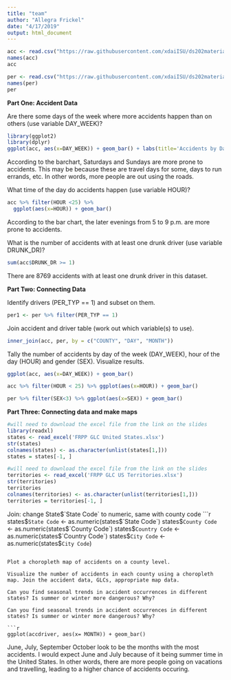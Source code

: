 ```yaml
---
title: "team"
author: "Allegra Frickel"
date: "4/17/2019"
output: html_document
---
```


```r
acc <- read.csv("https://raw.githubusercontent.com/xdaiISU/ds202materials/master/hwlabs/fars2017/accident.csv", stringsAsFactors = FALSE)
names(acc)
acc
```

```r
per <- read.csv("https://raw.githubusercontent.com/xdaiISU/ds202materials/master/hwlabs/fars2017/person.csv", stringsAsFactors = FALSE)
names(per)
per
```

**Part One: Accident Data**

Are there some days of the week where more accidents happen than on others (use variable DAY_WEEK)?

```r
library(ggplot2)
library(dplyr)
ggplot(acc, aes(x=DAY_WEEK)) + geom_bar() + labs(title='Accidents by Day of the Week')
```

According to the barchart, Saturdays and Sundays are more prone to accidents. This may be because these are travel days for some, days to run errands, etc. In other words, more people are out using the roads.

What time of the day do accidents happen (use variable HOUR)?

```r
acc %>% filter(HOUR <25) %>%
  ggplot(aes(x=HOUR)) + geom_bar()
```

According to the bar chart, the later evenings from 5 to 9 p.m. are more prone to accidents.

What is the number of accidents with at least one drunk driver (use variable DRUNK_DR)?

```r
sum(acc$DRUNK_DR >= 1)
```

There are 8769 accidents with at least one drunk driver in this dataset.


**Part Two: Connecting Data**

Identify drivers (PER_TYP == 1) and subset on them.

```r
per1 <- per %>% filter(PER_TYP == 1)
```

Join accident and driver table (work out which variable(s) to use).

```r
inner_join(acc, per, by = c("COUNTY", "DAY", "MONTH"))
```

Tally the number of accidents by day of the week (DAY_WEEK), hour of the day (HOUR) and gender (SEX). Visualize results.

```r
ggplot(acc, aes(x=DAY_WEEK)) + geom_bar()
```

```r
acc %>% filter(HOUR < 25) %>% ggplot(aes(x=HOUR)) + geom_bar()
```

```r
per %>% filter(SEX<3) %>% ggplot(aes(x=SEX)) + geom_bar()
```

**Part Three: Connecting data and make maps**

```r
#will need to download the excel file from the link on the slides
library(readxl)
states <- read_excel('FRPP GLC United States.xlsx')
str(states)
colnames(states) <- as.character(unlist(states[1,]))
states = states[-1, ]
```

```r
#will need to download the excel file from the link on the slides
territories <- read_excel('FRPP GLC US Territories.xlsx')
str(territories)
territories
colnames(territories) <- as.character(unlist(territories[1,]))
territories = territories[-1, ]
```

Join:
change State$`State Code` to numeric, same with county code
```r
states$`State Code` <- as.numeric(states$`State Code`)
states$`County Code` <- as.numeric(states$`County Code`)
states$`Country Code` <- as.numeric(states$`Country Code`)
states$`City Code` <- as.numeric(states$`City Code`)
```

Plot a choropleth map of accidents on a county level.

Visualize the number of accidents in each county using a choropleth map. Join the accident data, GLCs, appropriate map data.

Can you find seasonal trends in accident occurrences in different states? Is summer or winter more dangerous? Why?

Can you find seasonal trends in accident occurrences in different states? Is summer or winter more dangerous? Why?

```r
ggplot(accdriver, aes(x= MONTH)) + geom_bar()
```

June, July, September October look to be the months with the most accidents. I would expect June and July because of it being summer time in the United States. In other words, there are more people going on vacations and travelling, leading to a higher chance of accidents occuring.

